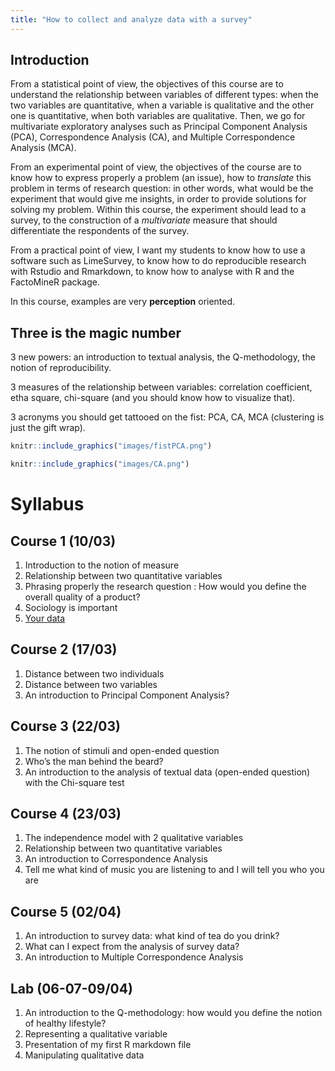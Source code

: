 ```yaml
---
title: "How to collect and analyze data with a survey"
---
```


## Introduction

From a statistical point of view, the objectives of this course are to understand the relationship between variables of different types: when the two variables are quantitative, when a variable is qualitative and the other one is quantitative, when both variables are qualitative. Then, we go for multivariate exploratory analyses such as Principal Component Analysis (PCA), Correspondence Analysis (CA), and Multiple Correspondence Analysis (MCA).

From an experimental point of view, the objectives of the course are to know how to express properly a problem (an issue), how to *translate* this problem in terms of research question: in other words, what would be the experiment that would give me insights, in order to provide solutions for solving my problem. Within this course, the experiment should lead to a survey, to the construction of a *multivariate* measure that should differentiate the respondents of the survey.

From a practical point of view, I want my students to know how to use a software such as LimeSurvey, to know how to do reproducible research with Rstudio and Rmarkdown, to know how to analyse with R and the FactoMineR package.

In this course, examples are very **perception** oriented.

## Three is the magic number

3 new powers: an introduction to textual analysis, the Q-methodology, the notion of reproducibility.

3 measures of the relationship between variables: correlation coefficient, etha square, chi-square (and you should know how to visualize that).

3 acronyms you should get tattooed on the fist: PCA, CA, MCA (clustering is just the gift wrap).

```r
knitr::include_graphics("images/fistPCA.png")
```


```r
knitr::include_graphics("images/CA.png")
```

# Syllabus

##  Course 1 (10/03)

1. Introduction to the notion of measure
1. Relationship between two quantitative variables
1. Phrasing properly the research question : How would you define the overall quality of a product?
1. Sociology is important
1. [Your data](data/quality_data_L3_2021.txt)

##  Course 2 (17/03)

1. Distance between two individuals
1. Distance between two variables
1. An introduction to Principal Component Analysis?

## Course 3 (22/03)

1. The notion of stimuli and open-ended question
1. Who's the man behind the beard?
1. An introduction to the analysis of textual data (open-ended question) with the Chi-square test

## Course 4 (23/03)

1. The independence model with 2 qualitative variables
1. Relationship between two quantitative variables
1. An introduction to Correspondence Analysis
1. Tell me what kind of music you are listening to and I will tell you who you are

##  Course 5 (02/04)

1. An introduction to survey data: what kind of tea do you drink?
1. What can I expect from the analysis of survey data?
1. An introduction to Multiple Correspondence Analysis

## Lab (06-07-09/04)

1. An introduction to the Q-methodology: how would you define the notion of healthy lifestyle?
1. Representing a qualitative variable
1. Presentation of my first R markdown file
1. Manipulating qualitative data



